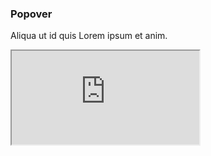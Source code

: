 ### Popover
 
Aliqua ut id quis Lorem ipsum et anim.



<iframe src="https://codesandbox.io/embed/kit-popover-z48nfo?fontsize=14&hidenavigation=1&theme=light&view=preview"
     style={{height: '300px', width: '100%', border: '2px solid blue', borderRadius: '12px', overflow: 'hidden'}}
     title="kit.popover"
     allow="accelerometer; ambient-light-sensor; camera; encrypted-media; geolocation; gyroscope; hid; microphone; midi; payment; usb; vr; xr-spatial-tracking"
     sandbox="allow-forms allow-modals allow-popups allow-presentation allow-same-origin allow-scripts"
   ></iframe>